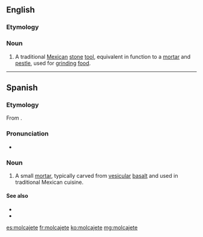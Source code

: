 ==English==
{{wikipedia}}

===Etymology===
{{etyl|es|en}}

===Noun===
{{en-noun}}

# A traditional [[Mexican]] [[stone]] [[tool]], equivalent in function to a [[mortar]] and [[pestle]], used for [[grind]]ing [[food]].

----

==Spanish==

===Etymology===
From {{etyl|nci|es}} {{term|lang=nci|mōlcaxitl}}.

===Pronunciation===
* {{IPA|/mo̞lkaˈxe̞te̞/|lang=es}}

{{wikipedia|lang=es}}

===Noun===
{{es-noun|m}}

# {{context|Mexico|lang=es}} A small [[mortar]], typically carved from [[vesicular]] [[basalt]] and used in traditional Mexican cuisine.

====See also====
* {{l|es|mortero|g=m}}
* {{l|es|tejolote|g=m}}

[[es:molcajete]]
[[fr:molcajete]]
[[ko:molcajete]]
[[mg:molcajete]]